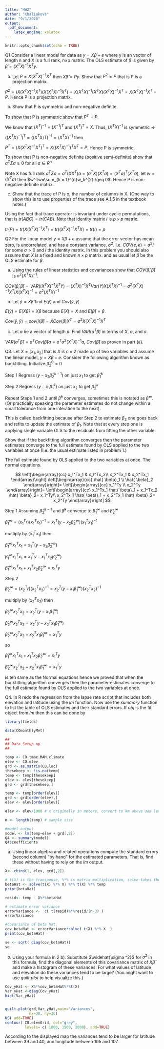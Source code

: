 ```yaml
---
title: "HW2"
author: "Khaliukova"
date: "9/1/2020"
output: 
  pdf_document:
    latex_engine: xelatex
---
```


```r
knitr::opts_chunk$set(echo = TRUE)
```

Q1 Consider a linear model for data as $y = X \beta + e$
where y is an vector of length n and X is a full rank, n×p matrix. 
The OLS estimate of $\beta$ is given by $\hat{\beta} = (X^T X)^{−1} X^T y$.

(a) Let $P =X(X^T X)^{−1} X^T$ then $X \hat{\beta}=P y$. Show that $P^2=P$ that is P
is a projection matrix.

$P^2=(X(X^TX)^{−1}X^T)(X(X^TX)^{−1}X^T)=X(X^TX)^{-1}(X^TX)(X^TX)^{-1}X^T=X(X^TX)^{-1}X^T=P$.
Hence P is a projection matrix.


(b) Show that P is symmetric and non-negative definite.

To show that P is symmetric show that $P^T=P$.

We know that $(X^T)^{-1}=(X^{-1})^T$ and $(X^T)^T=X$. 
Thus, $(X^TX)^{-1}$ is symmetric =>

$((X^TX)^{-1})^T=((X^TX)T)^{-1}=(X^TX)^{-1}$ then

$P^T=(X(X^TX)^{−1}X^T)^T=X((X^TX)^{-1})^TX^T=P$.
Hence P is symmetric. 

To show that P is non-negative definite (positive semi-definite) show that 
$a^T\Sigma a\geq 0$ for all $a\in R^n$   

Note X has full rank
$a^T\Sigma a=a^T(XX^T)a=(a^TX)(X^Ta)=(X^Ta)^T(X^Ta)$, let $w=(X^Ta)$ then
$w^Tw=\sum_{k = 1}^{n}w_k^{2} \geq 0$. Hence P is non-negative definite matrix.  


(c) Show that the trace of P is p, the number of columns in X. (One way to show this is to use properties of the trace see A.1.5 in the textbook notes.)

Using the fact that trace operator is invariant under cyclic permutations, that is $tr(ABC)=tr(CAB)$. Note that identity matrix $I$ is $p \times p$ matrix. 

$tr(P)=tr(X(X^T X)^{−1} X^T)=tr((X^T X)^{−1} X^TX)=tr(I)=p$ 




Q2  For the linear model $y = X \beta + e$ assume that the error vector has mean zero, is uncorrelated, and has a constant variance, $\sigma^2$. I.e. $COV (e, e) = \sigma^2I$ for some $\sigma > 0$ and $I$ the identity matrix. In this problem you should also assume that $X$ is a fixed and known $n \times p$ matrix. and as usual let $\hat{\beta}$ be the OLS estimate for $\beta$.

(a) Using the rules of linear statistics and covariances show that 
$COV (\hat{\beta},\hat{\beta})$ is $\sigma^2(X^TX)^{−1}$.

$COV (\hat{\beta},\hat{\beta})=VAR((X^TX)^{-1}X^TY)=(X^TX)^{-1}X^TVar(Y)X(X^TX)^{-1}=\sigma^2(X^TX)^{-1}X^TIX(X^TX)^{-1}=\sigma^2(X^TX)^{-1}$


(b) Let $\hat{y} = X \hat{\beta}$ find $E(\hat{y})$ and $Cov( \hat{y}, \hat{y} )$

$E(\hat{y}) =E(X \hat{\beta})=X\beta$ because $E(X)=X$ and $E(\hat{\beta})=\beta$.

$Cov( \hat{y}, \hat{y} )=cov(X \hat{\beta})=XCov({\beta})X^T=\sigma^2X(X^TX)^{-1}X^T$


(c) Let $a$ be a vector of length $p$. Find $VAR(a^T \hat{\beta} )$ in terms of $X$, $a$, and $\sigma$. 

$VAR(a^T \hat{\beta})=a^TCov(\hat{\beta})a=a^T\sigma^2(X^TX)^{-1}a$, $Cov(\hat{\beta})$ as proven in part (a).   




Q3. Let $X= [ x_1,  x_2]$ that is $X$ is $n \times  2$ made up of two variables and assume the linear model,   $y = X \beta + e$. Consider the following algorithm known as backfitting. 
Initialize $\hat{\beta}_2^0 = 0$

Step 1 Regress $(y - x_2\hat{\beta}_2^{k-1})$ 
on just $x_1$ to get $\hat{\beta}_1^{k}$

Step 2  Regress $(y-x_1\hat{\beta}_1^{k})$ on just $x_2$  to get $\hat{\beta}_2^k$

Repeat Steps 1 and 2 until  $\hat{ \beta}^{k}$  converges, sometimes this is notated as  $\hat{ \beta}^{\infty}$. (Or practically speaking the parameter estimates do not change within a small tolerance from one interation to the next). 

This is called backfitting because after Step 2 to estimate $\beta_2$ one goes back and refits to update the estimate of $\beta_1$.
Note that at every step one is applying single variable OLS to the residuals from  fitting the other variable. 

Show that if the backfitting algorithm converges then the parameter estimates converge to the full estimate found by OLS applied to the two variables at once (I.e. the usual estimate listed in problem 1.)

The full estimate found by OLS applied to the two variables at once. The normal equations. 


$$ 
\left[\begin{array}{cc} 
x_1^Tx_1 & x_1^Tx_2\\
x_2^Tx_1 & x_2^Tx_1
\end{array}\right]
\left[\begin{array}{cc} 
\hat{ \beta}_1 \\ 
\hat{ \beta}_2 
\end{array}\right]=
\left[\begin{array}{cc} 
x_1^Ty \\ 
x_2^Ty
\end{array}\right]=
\left[\begin{array}{cc} 
x_1^Tx_1 \hat{ \beta}_1 + x_1^Tx_2 \hat{ \beta}_2= x_1^Ty\\
x_2^Tx_1 \hat{ \beta}_1 + x_2^Tx_1 \hat{ \beta}_2= x_2^Ty
\end{array}\right]
$$ 

Step 1 
Assuming $\hat{\beta}_2^{k-1}$ and $\hat{ \beta}^{k}$ converge to $\hat{\beta}_1^\infty$ and $\hat{\beta}_2^\infty$

$\hat{\beta}_1^\infty= (x_1^T r)(x_1^T x_1)^{-1}= x_1^T (y - x_2\hat{\beta}_2^\infty)(x_1^T x_1)^{-1}$

multiply by $(x_1^T x_1)$ then

$\hat{\beta}_1^\infty x_1^T x_1 = x_1^T (y - x_2\hat{\beta}_2^\infty)$

$\hat{\beta}_1^\infty x_1^T x_1 = x_1^T y - x_1^T x_2\hat{\beta}_2^\infty)$

$\hat{\beta}_1^\infty x_1^T x_1 + x_1^T x_2\hat{\beta}_2^\infty = x_1^T y$

Step 2 

$\hat{\beta}_2^\infty= (x_2^T r)(x_2^T x_2)^{-1}= x_2^T (y - x_1\hat{\beta}_1^\infty)(x_2^T x_2)^{-1}$

multiply by $(x_2^T x_2)$ then

$\hat{\beta}_2^\infty x_2^T x_2 = x_2^T (y - x_1\hat{\beta}_1^\infty)$

$\hat{\beta}_2^\infty x_2^T x_2 = x_2^T y - x_2^T x_1\hat{\beta}_1^\infty)$

$\hat{\beta}_2^\infty x_2^T x_2 + x_2^T x_1\hat{\beta}_1^\infty = x_1^T y$

so 

$\hat{\beta}_1^\infty x_1^T x_1 + x_1^T x_2\hat{\beta}_2^\infty = x_1^T y$

$\hat{\beta}_2^\infty x_2^T x_2 + x_2^T x_1\hat{\beta}_1^\infty = x_1^T y$

is teh same as the Normal equations hence we proved that when the backfitting 
algorithm converges then the parameter estimates converge to the full estimate 
found by OLS applied to the two variables at once.   


Q4. In R  redo the regression from the lapse rate script that includes both elevation and latitude using the $lm$ function.  Now use the $summary$ function to list the table of OLS estimates and their standard errors.  If $obj$ is the fit object from $lm$ then this can be done by 

```r
library(fields)

data(COmonthlyMet)

##
## Data Setup up 
##

temp <- CO.tmax.MAM.climate
elev <- CO.elev
grd <- as.matrix(CO.loc)
thesekeep <- !is.na(temp)
temp <- temp[thesekeep]
elev <- elev[thesekeep]
grd <- grd[thesekeep,]

temp <- temp[order(elev)]
grd <- grd[order(elev),]
elev <- elev[order(elev)]

elev <- elev/1000 # x originally in meters, convert to km above sea level

n <- length(temp) # sample size

#model output
model <- lm(temp~elev + grd[,2])
Q4 <- summary(model)
Q4$coefficients

```

(a)  Using  linear algebra and related operations compute the standard errors (second column)  "by hand"  for the estimated parameters. That is, find these without having to rely on the $lm$ output. 

```r

X<- cbind(1, elev, grd[,2])

# t(X) is the transponse, %*% is matrix multiplication, solve takes the inverse
betaHat <- solve(t(X) %*% X) %*% t(X) %*% temp
print(betaHat)

resid<- temp - X%*%betaHat

# estimate error variance 
errorVariance <-  c( t(resid)%*%resid/(n-3) )
errorVariance

#covariance of beta hat.  
cov_betaHat <- errorVariance*solve( t(X) %*% X  )
print(cov_betaHat)

se <- sqrt( diag(cov_betaHat))
se

```

(b) Using your formula in 2 b). Substitute  $\widehat{\sigma ^2}$ for $\sigma^2$ in this formula,  find the diagonal elements of this covariance matrix of $X\hat{\beta}$ and make a histogram of these variances. For what values of latitude and elevation do these  variances tend to be large? (You might want  to use $quilt.plot$ to help visualize this.)

```r

Cov_yHat <- X%*%cov_betaHat%*%t(X)
Var_yHat <-diag(Cov_yHat)
hist(Var_yHat)


quilt.plot(grd,Var_yHat,main="Variances",
           nx=30, ny=30)
US( add=TRUE)
contour( CO.elevGrid, col="grey",
         levels= c( 1000, 1500, 2000), add=TRUE)

```


According to the displayed map the variances tend to be larger for latitude between 39 and 40, and longitude between 105 and 107.    